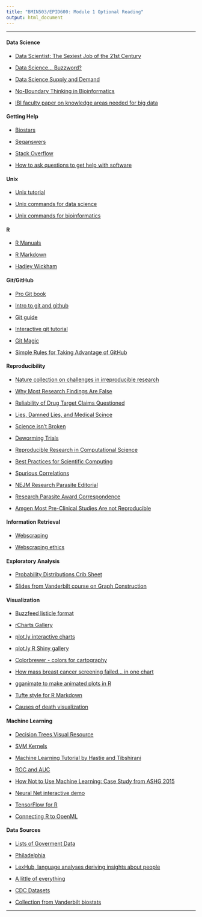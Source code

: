 ```yaml
---
title: "BMIN503/EPID600: Module 1 Optional Reading"
output: html_document
---
```

***

#### Data Science

- [Data Scientist: The Sexiest Job of the 21st Century](https://hbr.org/2012/10/data-scientist-the-sexiest-job-of-the-21st-century/)

- [Data Science... Buzzword?](http://www.forbes.com/sites/gilpress/2013/08/19/data-science-whats-the-half-life-of-a-buzzword/)

- [Data Science Supply and Demand](http://www.forbes.com/sites/gilpress/2015/04/30/the-supply-and-demand-of-data-scientists-what-the-surveys-say/)

- [No-Boundary Thinking in Bioinformatics](http://www.biodatamining.org/content/6/1/19)

- [IBI faculty paper on knowledge areas needed for big data](https://www.futuremedicine.com/doi/full/10.2217/pme-2018-0145)


#### Getting Help

- [Biostars](https://www.biostars.org/)

- [Seqanswers](http://seqanswers.com/)

- [Stack Overflow](https://stackoverflow.com/)

- [How to ask questions to get help with software](http://www.catb.org/~esr/faqs/smart-questions.html)

#### Unix

- [Unix tutorial](http://www.ee.surrey.ac.uk/Teaching/Unix/)

- [Unix commands for data science](http://www.gregreda.com/2013/07/15/unix-commands-for-data-science/)

- [Unix commands for bioinformatics](http://lh3lh3.users.sourceforge.net/biounix.shtml)


#### R

- [R Manuals](https://cran.r-project.org/manuals.html)

- [R Markdown](http://rmarkdown.rstudio.com/)

- [Hadley Wickham](http://priceonomics.com/hadley-wickham-the-man-who-revolutionized-r/)


#### Git/GitHub

- [Pro Git book](https://git-scm.com/book/en/v2)

- [Intro to git and github](http://journals.plos.org/ploscompbiol/article?id=10.1371/journal.pcbi.1004668)

- [Git guide](https://rogerdudler.github.io/git-guide/)

- [Interactive git tutorial](https://try.github.io/levels/1/challenges/1)

- [Git Magic](http://www-cs-students.stanford.edu/~blynn/gitmagic/)

- [Simple Rules for Taking Advantage of GitHub](http://journals.plos.org/ploscompbiol/article?id=10.1371/journal.pcbi.1004947)


#### Reproducibility

- [Nature collection on challenges in irreproducible research](https://www.nature.com/collections/prbfkwmwvz)

- [Why Most Research Findings Are False](http://www.ncbi.nlm.nih.gov/pmc/articles/PMC1182327/pdf/pmed.0020124.pdf)

- [Reliability of Drug Target Claims Questioned](http://blogs.nature.com/news/2011/09/reliability_of_new_drug_target.html)

- [Lies, Damned Lies, and Medical Scince](http://www.theatlantic.com/magazine/archive/2010/11/lies-damned-lies-and-medical-science/308269/)

- [Science isn't Broken](http://fivethirtyeight.com/features/science-isnt-broken/)

- [Deworming Trials](http://www.buzzfeed.com/bengoldacre/deworming-trials)

- [Reproducible Research in Computational Science](http://www.ncbi.nlm.nih.gov/pmc/articles/PMC3383002/)

- [Best Practices for Scientific Computing](http://journals.plos.org/plosbiology/article?id=10.1371/journal.pbio.1001745)

- [Spurious Correlations](http://www.tylervigen.com/spurious-correlations)

- [NEJM Research Parasite Editorial](http://www.nejm.org/doi/full/10.1056/NEJMe1516564#t=article)

- [Research Parasite Award Correspondence](http://www.nature.com/ng/journal/v49/n4/full/ng.3830.html)

- [Amgen Most Pre-Clinical Studies Are not Reproducible](http://www.nature.com/news/biotech-giant-publishes-failures-to-confirm-high-profile-science-1.19269)

#### Information Retrieval

- [Webscraping](https://blog.hartleybrody.com/web-scraping/)

- [Webscraping ethics](https://quickleft.com/blog/is-web-scraping-ethical/)

#### Exploratory Analysis

- [Probability Distributions Crib Sheet](http://blog.cloudera.com/blog/2015/12/common-probability-distributions-the-data-scientists-crib-sheet/)

- [Slides from Vanderbilt course on Graph Construction](http://biostat.mc.vanderbilt.edu/wiki/pub/Main/StatGraphCourse/graphscourse.pdf)


#### Visualization

- [Buzzfeed listicle format](http://www.storybench.org/using-buzzfeeds-listicle-format-tell-stories-maps-charts/)

- [rCharts Gallery](http://www.r-graph-gallery.com/all-graphs/)

- [plot.ly interactive charts](http://moderndata.plot.ly/interactive-r-visualizations-with-d3-ggplot2-rstudio/)

- [plot.ly R Shiny gallery](https://plot.ly/r/shiny-gallery/)

- [Colorbrewer - colors for cartography](http://colorbrewer2.org/)

- [How mass breast cancer screening failed... in one chart](http://www.vox.com/2015/10/28/9631500/does-mammography-work)

- [gganimate to make animated plots in R](https://github.com/dgrtwo/gganimate)

- [Tufte style for R Markdown](http://rstudio.github.io/tufte/)

- [Causes of death visualization](http://flowingdata.com/2016/01/05/causes-of-death/)


#### Machine Learning

- [Decision Trees Visual Resource](http://www.r2d3.us/visual-intro-to-machine-learning-part-1/)

- [SVM Kernels](http://scikit-learn.org/stable/auto_examples/svm/plot_svm_kernels.html)

- [Machine Learning Tutorial by Hastie and Tibshirani](http://www.r-bloggers.com/in-depth-introduction-to-machine-learning-in-15-hours-of-expert-videos/)

- [ROC and AUC](http://www.joyofdata.de/blog/illustrated-guide-to-roc-and-auc/)

- [How Not to Use Machine Learning: Case Study from ASHG 2015](http://andrewgelman.com/2015/10/10/gay-gene-tabloid-hype-update/)

- [Neural Net interactive demo](http://playground.tensorflow.org)

- [TensorFlow for R](https://tensorflow.rstudio.com/)

- [Connecting R to OpenML](http://openml.github.io/articles/slides/useR2017_tutorial/)


#### Data Sources

- [Lists of Goverment Data](http://www.data.gov/open-gov/)

- [Philadelphia](https://www.opendataphilly.org/)

- [LexHub, language analyses deriving insights about people](http://lexhub.org/data_sets.html)

- [A little of everything](https://github.com/caesar0301/awesome-public-datasets/blob/master/README.rst)

- [CDC Datasets](http://www.cdc.gov/nchs/data_access/ftp_data.htm)

- [Collection from Vanderbilt biostats](http://biostat.mc.vanderbilt.edu/wiki/Main/DataSets)

***

